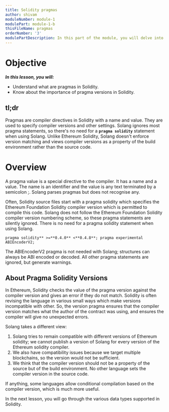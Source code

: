 ```yaml
---
title: Solidity pragmas
author: shivam
moduleNumber: module-1
modulePart: module-1-b
thisFileName: pragmas
orderNumber: '3'
modulePartDescription: In this part of the module, you will delve into the basics of the Solidity programming language, which is used for building Solana programs. You will take a deep dive into foundational Solidity for solana concepts.
---
```



# Objective

*************************In this lesson, you will:*************************

- Understand what are pragmas in Solidity.
- Know about the importance of pragma versions in Solidity.

## tl;dr

Pragmas are compiler directives in Solidity with a name and value. They are used to specify compiler versions and other settings. Solang  ignores most pragma statements, so there's no need for a **`pragma solidity`** statement when using Solang. Unlike Ethereum Solidity, Solang doesn't enforce version matching and views compiler versions as a property of the build environment rather than the source code.

# Overview

A pragma value is a special directive to the compiler. It has a name and a value. The name is an identifier and the value is any text terminated by a semicolon ;. Solang parses pragmas but does not recognise any.

Often, Solidity source files start with a pragma solidity which specifies the Ethereum Foundation Solidity compiler version which is permitted to compile this code. Solang does not follow the Ethereum Foundation Solidity compiler version numbering scheme, so these pragma statements are silently ignored. There is no need for a pragma solidity statement when using Solang.

```solidity
pragma solidity** >=**0.4.0** <**0.4.8**; pragma experimental ABIEncoderV2;
```

The ABIEncoderV2 pragma is not needed with Solang; structures can always be ABI encoded or decoded. All other pragma statements are ignored, but generate warnings.

## About Pragma Solidity Versions

In Ethereum, Solidity checks the value of the pragma version against the compiler version and gives an error if they do not match. Solidity is often revising the language in various small ways which make versions incompatible with other. So, the version pragma ensures that the compiler version matches what the author of the contract was using, and ensures the compiler will give no unexpected errors.

Solang takes a different view:

1. Solang tries to remain compatible with different versions of Ethereum solidity; we cannot publish a version of Solang for every version of the Ethereum solidity compiler.
2. We also have compatibility issues because we target multiple blockchains, so the version would not be sufficient.
3. We think that the compiler version should not be a property of the source but of the build environment. No other language sets the compiler version in the source code.

If anything, some languages allow conditional compilation based on the compiler version, which is much more useful.

In the next lesson, you will go through the various data types supported in Solidity.